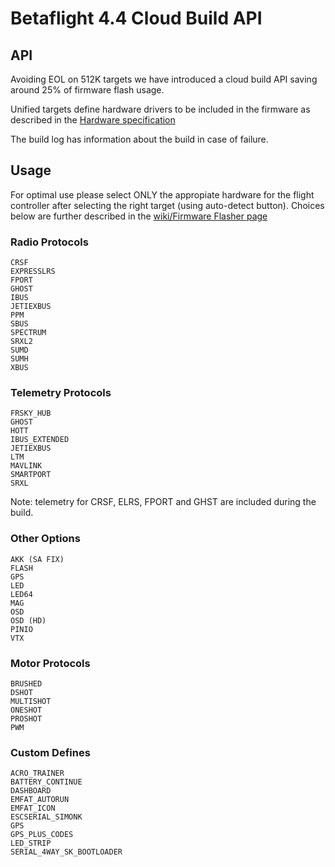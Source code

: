 # Betaflight 4.4 Cloud Build API

## API

Avoiding EOL on 512K targets we have introduced a cloud build API saving around 25% of firmware flash usage.

Unified targets define hardware drivers to be included in the firmware as described in the [Hardware specification](/docs/manufacturer/manufacturer-design-guidelines#42-definitions-for-unified-targets)

The build log has information about the build in case of failure.

## Usage

For optimal use please select ONLY the appropiate hardware for the flight controller after selecting the right target (using auto-detect button).
Choices below are further described in the [wiki/Firmware Flasher page](/docs/support/configurator/firmware-flasher-tab)

### Radio Protocols

    CRSF
    EXPRESSLRS
    FPORT
    GHOST
    IBUS
    JETIEXBUS
    PPM
    SBUS
    SPECTRUM
    SRXL2
    SUMD
    SUMH
    XBUS

### Telemetry Protocols

    FRSKY_HUB
    GHOST
    HOTT
    IBUS_EXTENDED
    JETIEXBUS
    LTM
    MAVLINK
    SMARTPORT
    SRXL

Note: telemetry for CRSF, ELRS, FPORT and GHST are included during the build.

### Other Options

    AKK (SA FIX)
    FLASH
    GPS
    LED
    LED64
    MAG
    OSD
    OSD (HD)
    PINIO
    VTX

### Motor Protocols

    BRUSHED
    DSHOT
    MULTISHOT
    ONESHOT
    PROSHOT
    PWM

### Custom Defines

    ACRO_TRAINER
    BATTERY_CONTINUE
    DASHBOARD
    EMFAT_AUTORUN
    EMFAT_ICON
    ESCSERIAL_SIMONK
    GPS
    GPS_PLUS_CODES
    LED_STRIP
    SERIAL_4WAY_SK_BOOTLOADER
